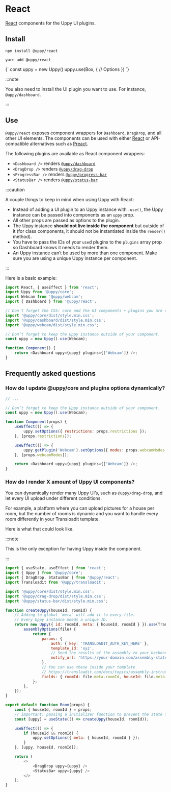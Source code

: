 

# React

[React][] components for the Uppy UI plugins.

## Install

<Tabs>
  <TabItem value="npm" label="NPM" default>

```shell
npm install @uppy/react
```

  </TabItem>

  <TabItem value="yarn" label="Yarn">

```shell
yarn add @uppy/react
```

  </TabItem>

  <TabItem value="cdn" label="CDN">
    <UppyCdnExample>
      {`
        const uppy = new Uppy()
        uppy.use(Box, {
          // Options
        })
      `}
    </UppyCdnExample>
  </TabItem>
</Tabs>

:::note

You also need to install the UI plugin you want to use. For instance,
`@uppy/dashboard`.

:::

## Use

`@uppy/react` exposes component wrappers for `Dashboard`, `DragDrop`, and all
other UI elements. The components can be used with either [React][] or
API-compatible alternatives such as [Preact][].

The following plugins are available as React component wrappers:

- `<Dashboard />` renders [`@uppy/dashboard`](/docs/user-interfaces/dashboard)
- `<DragDrop />` renders [`@uppy/drag-drop`](/docs/user-interfaces/drag-drop)
- `<ProgressBar />` renders
  [`@uppy/progress-bar`](/docs/user-interfaces/progress-bar)
- `<StatusBar />` renders [`@uppy/status-bar`](/docs/user-interfaces/status-bar)

:::caution

A couple things to keep in mind when using Uppy with React:

- Instead of adding a UI plugin to an Uppy instance with `.use()`, the Uppy
  instance can be passed into components as an `uppy` prop.
- All other props are passed as options to the plugin.
- The Uppy instance **should not live inside the component** but outside of it
  (for class components, it should not be instantiated inside the `render()`
  method).
- You have to pass the IDs of your `use`d plugins to the `plugins` array prop so
  Dashboard knows it needs to render them.
- An Uppy instance can’t be used by more than one component. Make sure you are
  using a unique Uppy instance per component.

:::

Here is a basic example:

```js
import React, { useEffect } from 'react';
import Uppy from '@uppy/core';
import Webcam from '@uppy/webcam';
import { Dashboard } from '@uppy/react';

// Don't forget the CSS: core and the UI components + plugins you are using.
import '@uppy/core/dist/style.min.css';
import '@uppy/dashboard/dist/style.min.css';
import '@uppy/webcam/dist/style.min.css';

// Don’t forget to keep the Uppy instance outside of your component.
const uppy = new Uppy().use(Webcam);

function Component() {
	return <Dashboard uppy={uppy} plugins={['Webcam']} />;
}
```

## Frequently asked questions

### How do I update @uppy/core and plugins options dynamically?

```js
// ...

// Don’t forget to keep the Uppy instance outside of your component.
const uppy = new Uppy().use(Webcam);

function Component(props) {
	useEffect(() => {
		uppy.setOptions({ restrictions: props.restrictions });
	}, [props.restrictions]);

	useEffect(() => {
		uppy.getPlugin('Webcam').setOptions({ modes: props.webcamModes });
	}, [props.webcamModes]);

	return <Dashboard uppy={uppy} plugins={['Webcam']} />;
}
```

### How do I render X amount of Uppy UI components?

You can dynamically render many Uppy UI’s, such as `@uppy/drag-drop`, and let
every UI upload under different conditions.

For example, a platform where you can upload pictures for a house per room, but
the number of rooms is dynamic and you want to handle every room differently in
your Transloadit template.

Here is what that could look like.

:::note

This is the only exception for having Uppy inside the component.

:::

```js
import { useState, useEffect } from 'react';
import { Uppy } from '@uppy/core';
import { DragDrop, StatusBar } from '@uppy/react';
import Transloadit from '@uppy/transloadit';

import '@uppy/core/dist/style.min.css';
import '@uppy/drag-drop/dist/style.min.css';
import '@uppy/status-bar/dist/style.min.css';

function createUppy(houseId, roomId) {
	// Adding to global `meta` will add it to every file.
	// Every Uppy instance needs a unique ID.
	return new Uppy({ id: roomId, meta: { houseId, roomId } }).use(Transloadit, {
		assemblyOptions(file) {
			return {
				params: {
					auth: { key: 'TRANSLOADIT_AUTH_KEY_HERE' },
					template_id: 'xyz',
					// Send the results of the assembly to your backend.
					notify_url: 'https://your-domain.com/assembly-status',
				},
				// You can use these inside your template
				// https://transloadit.com/docs/topics/assembly-instructions/#form-fields-in-instructions
				fields: { roomId: file.meta.roomId, houseId: file.meta.houseId },
			};
		},
	});
}

export default function Room(props) {
	const { houseId, roomId } = props;
	// important: passing a initializer function to prevent the state from recreating.
	const [uppy] = useState(() => createUppy(houseId, roomId));

	useEffect(() => {
		if (houseId && roomId) {
			uppy.setOptions({ meta: { houseId, roomId } });
		}
	}, [uppy, houseId, roomId]);

	return (
		<>
			<DragDrop uppy={uppy} />
			<StatusBar uppy={uppy} />
		</>
	);
}
```

[react]: https://facebook.github.io/react
[preact]: https://preactjs.com/
